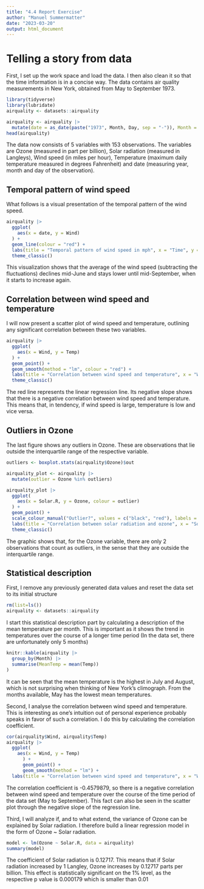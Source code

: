 ```yaml
---
title: "4.4 Report Exercise"
author: "Manuel Summermatter"
date: "2023-03-20"
output: html_document
---
```

# Telling a story from data

First, I set up the work space and load the data. I then also clean it so that the time information is in a concise way. The data contains air quality measurements in New York, obtained from May to September 1973.
```r
library(tidyverse)
library(lubridate)
airquality <- datasets::airquality

airquality <- airquality |>
  mutate(date = as_date(paste("1973", Month, Day, sep = "-")), Month = NULL, Day = NULL)
head(airquality)
```
The data now consists of 5 variables with 153 observations. The variables are Ozone (measured in part per billion), Solar radiation (measured in Langleys), Wind speed (in miles per hour), Temperature (maximum daily temperature measured in degrees Fahrenheit) and date (measuring year, month and day of the observation).

## Temporal pattern of wind speed
What follows is a visual presentation of the temporal pattern of the wind speed.
```r
airquality |>
  ggplot(
    aes(x = date, y = Wind)
  ) +
  geom_line(colour = "red") +
  labs(title = "Temporal pattern of wind speed in mph", x = "Time", y = "Wind (mph)") +
  theme_classic()
```

This visualization shows that the average of the wind speed (subtracting the fluctuations) declines mid-June and stays lower until mid-September, when it starts to increase again.

## Correlation between wind speed and temperature
I will now present a scatter plot of wind speed and temperature, outlining any significant correlation between these two variables.
```r
airquality |>
  ggplot(
    aes(x = Wind, y = Temp)
  ) +
  geom_point() +
  geom_smooth(method = "lm", colour = "red") +
  labs(title = "Correlation between wind speed and temperature", x = "Wind (mph)", y = "Temperature (°F)") +
  theme_classic()
```

The red line represents the linear regression line. Its negative slope shows that there is a negative correlation between wind speed and temperature. This means that, in tendency, if wind speed is large, temperature is low and vice versa.

## Outliers in Ozone
The last figure shows any outliers in Ozone. These are observations that lie outside the interquartile range of the respective variable.
```r
outliers <- boxplot.stats(airquality$Ozone)$out

airquality_plot <- airquality |>
  mutate(outlier = Ozone %in% outliers)

airquality_plot |>
  ggplot(
    aes(x = Solar.R, y = Ozone, colour = outlier)
  ) +
  geom_point() +
  scale_colour_manual("Outlier?", values = c("black", "red"), labels = c("No", "Yes")) +
  labs(title = "Correlation between solar radiation and ozone", x = "Solar Radiation (Langleys)", y = "Ozone (parts per billion)") +
  theme_classic()
```

The graphic shows that, for the Ozone variable, there are only 2 observations that count as outliers, in the sense that they are outside the interquartile range.


## Statistical description
First, I remove any previously generated data values and reset the data set to its initial structure
```r
rm(list=ls())
airquality <- datasets::airquality
```

I start this statistical description part by calculating a description of the mean temperature per month. This is important as it shows the trend in temperatures over the course of a longer time period (In the data set, there are unfortunately only 5 months)
```r
knitr::kable(airquality |>
  group_by(Month) |>
  summarise(MeanTemp = mean(Temp))
)
```
It can be seen that the mean temperature is the highest in July and August, which is not surprising when thinking of New York's climograph. From the months available, May has the lowest mean temperatures.


Second, I analyse the correlation between wind speed and temperature. This is interesting as one's intuition out of personal experience probably speaks in favor of such a correlation. I do this by calculating the correlation coefficient.
```r
cor(airquality$Wind, airquality$Temp)
airquality |>
  ggplot(
    aes(x = Wind, y = Temp)
      ) +
      geom_point() +
      geom_smooth(method = "lm") +
  labs(title = "Correlation between wind speed and temperature", x = "Wind (mph)", y = "Temperature (°F)")
```

The correlation coefficient is -0.4579879, so there is a negative correlation between wind speed and temperature over the course of the time period of the data set (May to September). This fact can also be seen in the scatter plot through the negative slope of the regression line.

Third, I will analyze if, and to what extend, the variance of Ozone can be explained by Solar radiation. I therefore build a linear regression model in the form of Ozone ~ Solar radiation.
```r
model <- lm(Ozone ~ Solar.R, data = airquality)
summary(model)
```
The coefficient of Solar radiation is 0.12717. This means that if Solar radiation increased by 1 Langley, Ozone increases by 0.12717 parts per billion. This effect is statistically significant on the 1% level, as the respective p value is 0.000179 which is smaller than 0.01 
